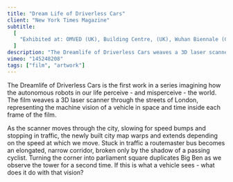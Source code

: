 ```yaml
---
title: "Dream Life of Driverless Cars"
client: "New York Times Magazine"
subtitle:
  [
    "Exhibited at: OMVED (UK), Building Centre, (UK), Wuhan Biennale (CN), Fundación Telefónica (ES)",
  ]
description: "The Dreamlife of Driverless Cars weaves a 3D laser scanner in search of how driverless vehicles might perceive. Originally published in the New York Times Magazine as images and a short film."
vimeo: "145248208"
tags: ["film", "artwork"]
---
```



The Dreamlife of Driverless Cars is the first work in a series imagining how the autonomous robots in our life perceive - and misperceive - the world. The film weaves a 3D laser scanner through the streets of London, representing the machine vision of a vehicle in space and time inside each frame of the film.

As the scanner moves through the city, slowing for speed bumps and stopping in traffic, the newly built city map warps and extends depending on the speed at which we move. Stuck in traffic a routemaster bus becomes an elongated, narrow corridor, broken only by the shadow of a passing cyclist. Turning the corner into parliament square duplicates Big Ben as we observe the tower for a second time. If this is what a vehicle sees - what does it do with that vision?

<ImageMagic href="dreamlife-of-driverless-cars-01.jpg" />
<ImageMagic href="dreamlife-of-driverless-cars-02.jpg" />
<ImageMagic href="dreamlife-of-driverless-cars-03.jpg" />
<ImageMagic href="dreamlife-of-driverless-cars-04.jpg" />
<ImageMagic href="dreamlife-of-driverless-cars-05.jpg" />

